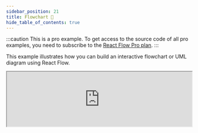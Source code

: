 ```yaml
---
sidebar_position: 21
title: Flowchart 💎
hide_table_of_contents: true
---
```


:::caution
This is a pro example. To get access to the source code of all pro examples, you need to subscribe to the [React Flow Pro plan](https://reactflow.dev/pro).
:::

This example illustrates how you can build an interactive flowchart or UML diagram using React Flow.

<iframe src="https://editor.datablocks.pro/demo" height={800} width="100%" />
